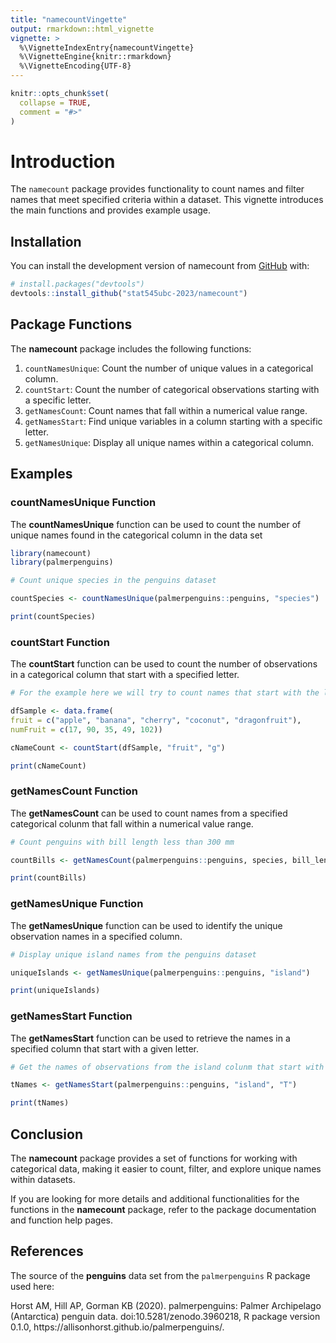 ```yaml
---
title: "namecountVingette"
output: rmarkdown::html_vignette
vignette: >
  %\VignetteIndexEntry{namecountVingette}
  %\VignetteEngine{knitr::rmarkdown}
  %\VignetteEncoding{UTF-8}
---
```

```r
knitr::opts_chunk$set(
  collapse = TRUE,
  comment = "#>"
)
```

# Introduction

The `namecount` package provides functionality to count names and filter names that meet specified criteria within a dataset. This vignette introduces the main functions and provides example usage.


## Installation

You can install the development version of namecount from [GitHub](https://github.com/) with:

``` r
# install.packages("devtools")
devtools::install_github("stat545ubc-2023/namecount")
```

## Package Functions 

The **namecount** package includes the following functions:

1. `countNamesUnique`: Count the number of unique values in a categorical column.
2. `countStart`: Count the number of categorical observations starting with a specific letter.
3.  `getNamesCount`: Count names that fall within a numerical value range.
4.  `getNamesStart`: Find unique variables in a column starting with a specific letter.
5.  `getNamesUnique`: Display all unique names within a categorical column.

## Examples

### countNamesUnique Function

The **countNamesUnique** function can be used to count the number of unique names found in the categorical column in the data set 

```r
library(namecount)
library(palmerpenguins)

# Count unique species in the penguins dataset

countSpecies <- countNamesUnique(palmerpenguins::penguins, "species")

print(countSpecies)
```

### countStart Function

The **countStart** function can be used to count the number of observations in a categorical column that start with a specified letter.

```r
# For the example here we will try to count names that start with the letter 'g'

dfSample <- data.frame(
fruit = c("apple", "banana", "cherry", "coconut", "dragonfruit"),
numFruit = c(17, 90, 35, 49, 102))

cNameCount <- countStart(dfSample, "fruit", "g")

print(cNameCount)
```


### getNamesCount Function

The **getNamesCount** can be used to count names from a specified categorical colunm that fall within a numerical value range.

```r
# Count penguins with bill length less than 300 mm

countBills <- getNamesCount(palmerpenguins::penguins, species, bill_length_mm, 35)

print(countBills)
```

### getNamesUnique Function

The **getNamesUnique** function can be used to identify the unique observation names in a specified column. 

```r
# Display unique island names from the penguins dataset

uniqueIslands <- getNamesUnique(palmerpenguins::penguins, "island")

print(uniqueIslands)
```

### getNamesStart Function

The **getNamesStart** function can be used to retrieve the names in a specified column that start with a given letter.

```r
# Get the names of observations from the island colunm that start with the letter 'T'

tNames <- getNamesStart(palmerpenguins::penguins, "island", "T")

print(tNames)
```

## Conclusion

The **namecount** package provides a set of functions for working with categorical data, making it easier to count, filter, and explore unique names within datasets.

If you are looking for more details and additional functionalities for the functions in the **namecount** package, refer to the package documentation and function help pages.

## References 

The source of the **penguins** data set from the `palmerpenguins` R package used here: 

Horst AM, Hill AP, Gorman KB (2020). palmerpenguins: Palmer Archipelago (Antarctica) penguin data. doi:10.5281/zenodo.3960218, R package version 0.1.0, https://allisonhorst.github.io/palmerpenguins/.
